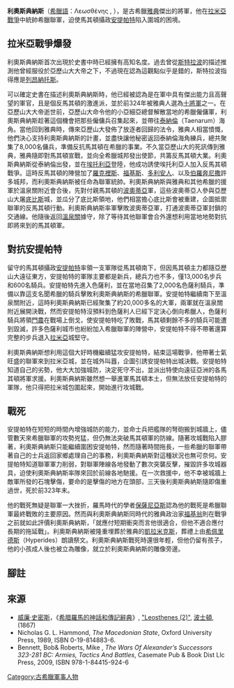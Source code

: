 {{Infobox Biography
| subject_name   = 利奧斯典納斯 
| image_name     = 
| image_size     = 
| image_caption  = 
| date_of_birth  = 不詳
| place_of_birth = 
| date_of_death  = 前323年
| place_of_death = [[拉米亞_(希臘城市)|拉米亞]]
| occupation     = [[古希臘|古希臘]]雅典將軍
}}

'''利奧斯典納斯'''（[[希臘語|希臘語]]：Λεωσθένης , {{bd|?||前323年|catIdx=A}}），是古希臘[[雅典|雅典]]傑出的將軍，他在[[拉米亞戰爭|拉米亞戰爭]]中統帥希臘聯軍，迫使馬其頓攝政[[安提帕特|安提帕特]]陷入圍城的困境。

==拉米亞戰爭爆發==
利奧斯典納斯首次出現於史書中時已經擁有高知名度。過去曾從[[斯特拉波|斯特拉波]]的描述推測他曾經服役於亞歷山大大帝之下{{r|strab_9}}，不過現在認為這觀點似乎是錯的，斯特拉波指得應是[[列昂納托斯|列昂納托斯]]。

可以確定史書在描述利奧斯典納斯時，他已經被認為是在軍中具有傑出能力且高聲望的軍官，且是個反馬其頓的激進派，並於前324年被雅典人選為[[雅典十將軍|十將軍]]之一。在亞歷山大大帝逝世前，亞歷山大命令他的小亞細亞總督解散當地的希臘僱傭軍{{r|paus_1.1_25_8.52_diod_17.111}}，利奧斯典納斯趁著這個機會把那些僱傭兵召集起來，並帶往[[泰納倫|泰納倫]]（Taenarum）海角。當他回到雅典時，傳來亞歷山大發佈了放逐者回歸的法令，雅典人相當憤慨，他們決心支持利奧斯典納斯的計畫，並盡快讓他秘密返回泰納倫海角練兵，總共聚集了8,000名傭兵，準備反抗馬其頓在希臘的事業。不久當亞歷山大的死訊傳到雅典，雅典隨即對馬其頓宣戰，並向全希臘城邦發出使節，共籌反馬其頓大業。利奧斯典納斯從泰納倫出發，並在[[埃托利亞|埃托利亞]]登陸，他成功誘使埃托利亞人加入反馬其頓戰爭。這時反馬其頓的陣營加了[[羅克裡斯|羅克裡斯]]、[[福基斯州|福基斯]]、[[多利安人|多利安人]]、以及[[伯羅奔尼撒|伯羅奔尼撒]]許多城邦，而利奧斯典納斯被任命為聯軍統帥。利奧斯典納斯與雅典和其他希臘的援軍於溫泉關附近會合後，先對付親馬其頓的[[波奧蒂亞|波奧蒂亞]]軍，這些波奧蒂亞人參與亞歷山大屠[[底比斯_(希臘)|底比斯]]城，並瓜分了底比斯領地，他們相當擔心底比斯會被重建，企圖抵禦聯軍的反馬其頓行動。利奧斯典納斯率軍擊敗波奧蒂亞軍，打通波奧蒂亞軍封鎖的交通線。他隨後返回[[溫泉關|溫泉關]]據守，除了等待其他聯軍會合外還想利用當地地勢對抗即將來到的馬其頓軍。

==對抗安提帕特==
留守的馬其頓攝政[[安提帕特|安提帕特]]率領一支軍隊從馬其頓南下，但因馬其頓主力都隨亞歷山大遠征東方，安提帕特的軍隊主要都是新兵，總兵力也不多，僅13,000名步兵和600名騎兵。安提帕特先進入色薩利，並在當地召集了2,000名色薩利騎兵，準備以靠這支名聞希臘的騎兵擊敗利奧斯典納斯的希臘聯軍。安提帕特繼續南下至溫泉關附近，這時利奧斯典納斯已經聚集了約20,000多名的大軍，兩軍就在溫泉關附近展開決戰，然而安提帕特沒預料到色薩利人已經下定決心倒向希臘人，色薩利騎兵將領[[法薩盧斯的門農_(前四世紀)|門農]]在戰場上倒戈，使安提帕特吃了敗戰，馬其頓剩餘不多的騎兵可能遭到毀滅，許多色薩利城市也紛紛加入希臘聯軍的陣營中，安提帕特不得不帶著還算完整的步兵退入[[拉米亞_(希臘城市)|拉米亞]]城堅守。

利奧斯典納斯想利用這個大好時機繼續猛攻安提帕特，結束這場戰爭，他帶著士氣旺盛的聯軍來到拉米亞城，並在城外叫囂，企圖引誘安提帕特出城決戰。安提帕特知道自己的劣勢，他大大加強城防，決定死守不出，並派出特使向遠征亞洲的各馬其頓將軍求援。利奧斯典納斯雖然想一舉進軍馬其頓本土，但無法放任安提帕特的軍隊，他只得把拉米城包圍起來，開始進行攻城戰。

==戰死==
安提帕特在短短的時間內增強城防的能力，並命士兵把艦隊的弩砲搬到城牆上，儘管數天來希臘聯軍的攻勢兇猛，但仍無法突破馬其頓軍的防線。隨著攻城戰陷入膠著，利奧斯典納斯只能繼續圍困安提帕特，然而隨著時間拖長，一些希臘的聯軍帶著自己的士兵返回家鄉處理自己的事務，利奧斯典納斯對這種狀況也無可奈何。安提帕特知道聯軍軍力削弱，對聯軍陣線各地發動了數次突襲反擊，摧毀許多攻城器具，迫使利奧斯典納斯率隊來回於前線各地馳援。在一次救援中，他不幸被城牆上敵軍所發的石塊擊傷，要命的是擊傷的地方在頭部，三天後利奧斯典納斯隨即傷重過世{{r|diod_18.8-13_paus_1.25_plut1_23_just_13.5}}，死於前323年末。

他的戰死無疑是聯軍一大挫折，羅馬時代的學者[[保薩尼亞斯_(地理學家)|保薩尼亞斯]]認為他的戰死是希臘聯軍最終戰敗的主要原因。然而與利奧斯典納斯同時代的雅典政治家[[福基翁|福基翁]]則在戰爭之前就如此評價利奧斯典納斯，「就應付短期衝突而言他很適合，但他不適合應付長期的拖延戰」{{r|plut1_23_plut2_6}}。利奧斯典納斯被隆重埋葬於雅典的[[凱拉米克斯|凱拉米克斯]]，葬禮上由[[希佩里德斯|希佩里德斯]]（Hyperides）朗讀祭文{{r|paus_1.29_diod_18.13_hyp}}。利奧斯典納斯戰死時還很年輕，但他仍留有孩子，他的小孩成人後也被立為雕像，就立於利奧斯典納斯的雕像旁邊{{r|paus_1.1}}。

==腳註==
{{reflist|refs=
<ref name=strab_9> [[斯特拉波|斯特拉波]], ''Geography'', [http://www.perseus.tufts.edu/cgi-bin/ptext?lookup=Strab.+9.5.1 ix. 5]</ref>
<ref name=paus_1.1_25_8.52_diod_17.111> [[保薩尼亞斯_(地理學家)|保薩尼亞斯]], ''Description of Greece'', [http://www.perseus.tufts.edu/cgi-bin/ptext?lookup=Paus.+1.1.1 i. 1], [http://www.perseus.tufts.edu/cgi-bin/ptext?lookup=Paus.+1.25.1 25], [http://www.perseus.tufts.edu/cgi-bin/ptext?lookup=Paus.+8.52.1 viii. 52]; [[西西里的狄奧多羅斯|西西里的狄奧多羅斯]], ''Bibliotheca'', [http://www.perseus.tufts.edu/cgi-bin/ptext?lookup=Diod.+17.111.1 xvii. 111] </ref>
<ref name=diod_18.8-13_paus_1.25_plut1_23_just_13.5> 狄奧多羅斯, xviii. 8-13; Pausanias, [http://www.perseus.tufts.edu/cgi-bin/ptext?lookup=Paus.+1.25.1 ibid.]; 普魯塔克, ''Lives'', "Phocion", [http://www.attalus.org/old/phocion2.html#23 23]; [[查士丁_(歷史學家)|查士丁]], ''Epitome of Pompeius Trogus'', [http://www.forumromanum.org/literature/justin/english/trans13.html#5 xiii. 5]</ref>
<ref name=plut1_23_plut2_6> [[普魯塔克|普魯塔克]], "Phocion", [http://www.attalus.org/old/phocion2.html#23 23], ''Moralia'', "Precepts of statecraft", 6  </ref>
<ref name=paus_1.29_diod_18.13_hyp> 保薩尼亞斯, [http://www.perseus.tufts.edu/cgi-bin/ptext?lookup=Paus.+1.29.1 i. 29]; 狄奧多羅斯, xviii. 13; [[希佩里德斯|希佩里德斯]], ''Speeches'', [http://www.perseus.tufts.edu/cgi-bin/ptext?lookup=Hyp.+6+1 "Funeral Speech"]</ref>
<ref name=paus_1.1> 保薩尼亞斯, [http://www.perseus.tufts.edu/cgi-bin/ptext?lookup=Paus.+1.1.1 i. 1]</ref>
}}

==來源==
*[[威廉·史密斯_(辭典編纂者)|威廉·史密斯]]，《[[希腊羅馬的神話和傳記辭典|希腊羅馬的神話和傳記辭典]]》, [https://web.archive.org/web/20130927033131/http://www.ancientlibrary.com/smith-bio/1868.html "Leosthenes (2)"], [[波士頓|波士頓]], (1867)
* Nicholas G. L. Hammond, ''The Macedonian State'', Oxford University Press, 1989, ISBN 0-19-814883-6.
* Bennett, Bob& Roberts, Mike , ''The Wars Of Alexander’s Successors 323-281 BC: Armies, Tactics And Battles'', Casemate Pub & Book Dist Llc Press, 2009, ISBN 978-1-84415-924-6  

[[Category:古希臘軍事人物|Category:古希臘軍事人物]]